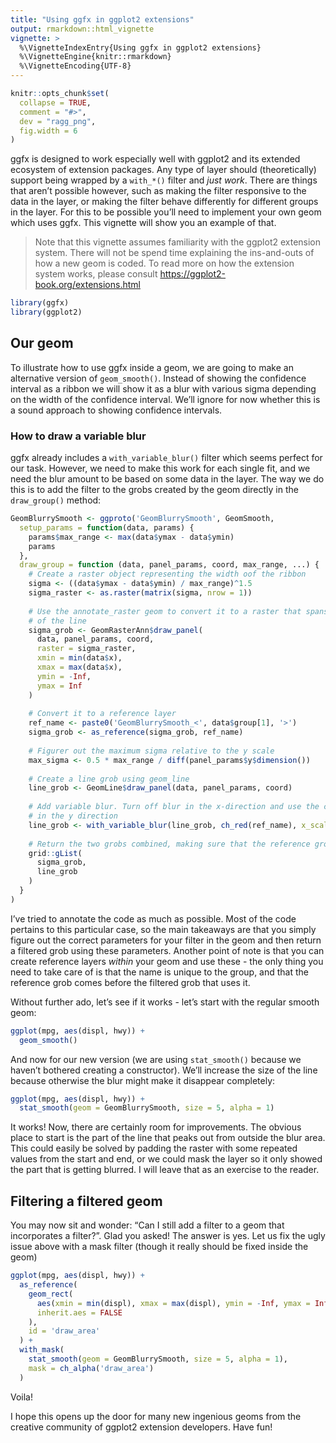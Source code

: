 ```yaml
---
title: "Using ggfx in ggplot2 extensions"
output: rmarkdown::html_vignette
vignette: >
  %\VignetteIndexEntry{Using ggfx in ggplot2 extensions}
  %\VignetteEngine{knitr::rmarkdown}
  %\VignetteEncoding{UTF-8}
---
```


```r
knitr::opts_chunk$set(
  collapse = TRUE,
  comment = "#>",
  dev = "ragg_png",
  fig.width = 6
)
```

ggfx is designed to work especially well with ggplot2 and its extended ecosystem of extension packages. Any type of layer should (theoretically) support being wrapped by a `with_*()` filter and *just work*. There are things that aren't possible however, such as making the filter responsive to the data in the layer, or making the filter behave differently for different groups in the layer. For this to be possible you'll need to implement your own geom which uses ggfx. This vignette will show you an example of that.

> Note that this vignette assumes familiarity with the ggplot2 extension system. There will not be spend time explaining the ins-and-outs of how a new geom is coded. To read more on how the extension system works, please consult <https://ggplot2-book.org/extensions.html>

```r
library(ggfx)
library(ggplot2)
```

## Our geom

To illustrate how to use ggfx inside a geom, we are going to make an alternative version of `geom_smooth()`. Instead of showing the confidence interval as a ribbon we will show it as a blur with various sigma depending on the width of the confidence interval. We'll ignore for now whether this is a sound approach to showing confidence intervals.

### How to draw a variable blur

ggfx already includes a `with_variable_blur()` filter which seems perfect for our task. However, we need to make this work for each single fit, and we need the blur amount to be based on some data in the layer. The way we do this is to add the filter to the grobs created by the geom directly in the `draw_group()` method:

```r
GeomBlurrySmooth <- ggproto('GeomBlurrySmooth', GeomSmooth,
  setup_params = function(data, params) {
    params$max_range <- max(data$ymax - data$ymin)
    params
  },
  draw_group = function (data, panel_params, coord, max_range, ...) {
    # Create a raster object representing the width oof the ribbon
    sigma <- ((data$ymax - data$ymin) / max_range)^1.5
    sigma_raster <- as.raster(matrix(sigma, nrow = 1))
    
    # Use the annotate_raster geom to convert it to a raster that spans the x-range
    # of the line
    sigma_grob <- GeomRasterAnn$draw_panel(
      data, panel_params, coord, 
      raster = sigma_raster, 
      xmin = min(data$x), 
      xmax = max(data$x),
      ymin = -Inf,
      ymax = Inf
    )
    
    # Convert it to a reference layer
    ref_name <- paste0('GeomBlurrySmooth_<', data$group[1], '>')
    sigma_grob <- as_reference(sigma_grob, ref_name)
    
    # Figurer out the maximum sigma relative to the y scale
    max_sigma <- 0.5 * max_range / diff(panel_params$y$dimension())
    
    # Create a line grob using geom_line
    line_grob <- GeomLine$draw_panel(data, panel_params, coord)
    
    # Add variable blur. Turn off blur in the x-direction and use the calulated max sigma
    # in the y direction
    line_grob <- with_variable_blur(line_grob, ch_red(ref_name), x_scale = 0, y_scale = unit(max_sigma, 'npc'))
    
    # Return the two grobs combined, making sure that the reference grob comes first
    grid::gList(
      sigma_grob,
      line_grob
    )
  }
)
```

I've tried to annotate the code as much as possible. Most of the code pertains to this particular case, so the main takeaways are that you simply figure out the correct parameters for your filter in the geom and then return a filtered grob using these parameters. Another point of note is that you can create reference layers *within* your geom and use these - the only thing you need to take care of is that the name is unique to the group, and that the reference grob comes before the filtered grob that uses it.

Without further ado, let's see if it works - let's start with the regular smooth geom:

```r
ggplot(mpg, aes(displ, hwy)) + 
  geom_smooth()
```

And now for our new version (we are using `stat_smooth()` because we haven't bothered creating a constructor). We'll increase the size of the line because otherwise the blur might make it disappear completely:

```r
ggplot(mpg, aes(displ, hwy)) + 
  stat_smooth(geom = GeomBlurrySmooth, size = 5, alpha = 1)
```

It works! Now, there are certainly room for improvements. The obvious place to start is the part of the line that peaks out from outside the blur area. This could easily be solved by padding the raster with some repeated values from the start and end, or we could mask the layer so it only showed the part that is getting blurred. I will leave that as an exercise to the reader.

## Filtering a filtered geom

You may now sit and wonder: "Can I still add a filter to a geom that incorporates a filter?". Glad you asked! The answer is yes. Let us fix the ugly issue above with a mask filter (though it really should be fixed inside the geom)

```r
ggplot(mpg, aes(displ, hwy)) + 
  as_reference(
    geom_rect(
      aes(xmin = min(displ), xmax = max(displ), ymin = -Inf, ymax = Inf),
      inherit.aes = FALSE
    ),
    id = 'draw_area'
  ) +
  with_mask(
    stat_smooth(geom = GeomBlurrySmooth, size = 5, alpha = 1),
    mask = ch_alpha('draw_area')
  )
```

Voila!

I hope this opens up the door for many new ingenious geoms from the creative community of ggplot2 extension developers. Have fun!

